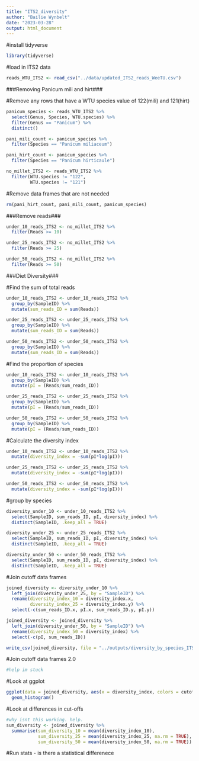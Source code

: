 ```yaml
---
title: "ITS2_diversity"
author: "Bailie Wynbelt"
date: "2023-03-28"
output: html_document
---
```


#install tidyverse

```r
library(tidyverse)
```

#load in ITS2 data

```r
reads_WTU_ITS2 <- read_csv("../data/updated_ITS2_reads_WeeTU.csv")
```

###Removing Panicum mili and hirt###

#Remove any rows that have a WTU species value of 122(mili) and 121(hirt)

```r
panicum_species <- reads_WTU_ITS2 %>% 
  select(Genus, Species, WTU.species) %>%
  filter(Genus == "Panicum") %>% 
  distinct()

pani_mili_count <- panicum_species %>% 
  filter(Species == "Panicum miliaceum")

pani_hirt_count <- panicum_species %>% 
  filter(Species == "Panicum hirticaule")

no_millet_ITS2 <- reads_WTU_ITS2 %>% 
  filter(WTU.species != "122",
         WTU.species != "121")

```

#Remove data frames that are not needed
```r
rm(pani_hirt_count, pani_mili_count, panicum_species)
```

###Remove reads###
```r
under_10_reads_ITS2 <- no_millet_ITS2 %>% 
  filter(Reads >= 10)

under_25_reads_ITS2 <- no_millet_ITS2 %>% 
  filter(Reads >= 25)

under_50_reads_ITS2 <- no_millet_ITS2 %>% 
  filter(Reads >= 50)
```

###Diet Diversity###

#Find the sum of total reads
```r
under_10_reads_ITS2 <- under_10_reads_ITS2 %>% 
  group_by(SampleID) %>% 
  mutate(sum_reads_ID = sum(Reads))

under_25_reads_ITS2 <- under_25_reads_ITS2 %>% 
  group_by(SampleID) %>% 
  mutate(sum_reads_ID = sum(Reads))

under_50_reads_ITS2 <- under_50_reads_ITS2 %>% 
  group_by(SampleID) %>% 
  mutate(sum_reads_ID = sum(Reads))
```

#Find the proportion of species 
```r
under_10_reads_ITS2 <- under_10_reads_ITS2 %>% 
  group_by(SampleID) %>% 
  mutate(pI = (Reads/sum_reads_ID))

under_25_reads_ITS2 <- under_25_reads_ITS2 %>% 
  group_by(SampleID) %>% 
  mutate(pI = (Reads/sum_reads_ID))

under_50_reads_ITS2 <- under_50_reads_ITS2 %>% 
  group_by(SampleID) %>% 
  mutate(pI = (Reads/sum_reads_ID))
```

#Calculate the diversity index
```r
under_10_reads_ITS2 <- under_10_reads_ITS2 %>% 
  mutate(diversity_index = -sum(pI*log(pI))) 

under_25_reads_ITS2 <- under_25_reads_ITS2 %>% 
  mutate(diversity_index = -sum(pI*log(pI)))

under_50_reads_ITS2 <- under_50_reads_ITS2 %>% 
  mutate(diversity_index = -sum(pI*log(pI)))

```

#group by species
```r
diversity_under_10 <- under_10_reads_ITS2 %>% 
  select(SampleID, sum_reads_ID, pI, diversity_index) %>% 
  distinct(SampleID, .keep_all = TRUE)

diversity_under_25 <- under_25_reads_ITS2 %>% 
  select(SampleID, sum_reads_ID, pI, diversity_index) %>% 
  distinct(SampleID, .keep_all = TRUE)

diversity_under_50 <- under_50_reads_ITS2 %>% 
  select(SampleID, sum_reads_ID, pI, diversity_index) %>% 
  distinct(SampleID, .keep_all = TRUE)
```

#Join cutoff data frames
```r
joined_diversity <- diversity_under_10 %>% 
  left_join(diversity_under_25, by = "SampleID") %>% 
  rename(diversity_index_10 = diversity_index.x,
         diversity_index_25 = diversity_index.y) %>% 
  select(-c(sum_reads_ID.x, pI.x, sum_reads_ID.y, pI.y))

joined_diversity <- joined_diversity %>% 
  left_join(diversity_under_50, by = "SampleID") %>% 
  rename(diversity_index_50 = diversity_index) %>% 
  select(-c(pI, sum_reads_ID))

write_csv(joined_diversity, file = "../outputs/diversity_by_species_ITS2")

```

#Join cutoff data frames 2.0
```r
#help im stuck
```
#Look at ggplot
```r
ggplot(data = joined_diversity, aes(x = diversity_index, colors = cutoff)) +
  geom_histogram()
```

#Look at differences in cut-offs
```r
#why isnt this working. help.
sum_diversity <- joined_diversity %>% 
  summarise(sum_diversity_10 = mean(diversity_index_10),
            sum_diversity_25 = mean(diversity_index_25, na.rm = TRUE),
            sum_diversity_50 = mean(diversity_index_50, na.rm = TRUE))

```

#Run stats - is there a statistical differenece
```r

```